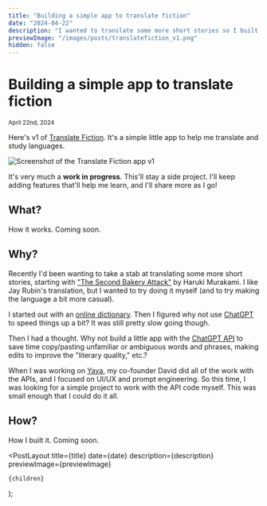 ```yaml
---
title: "Building a simple app to translate fiction"
date: "2024-04-22"
description: "I wanted to translate some more short stories so I built a small app with the ChatGPT API."
previewImage: "/images/posts/translatefiction_v1.png"
hidden: false
---
```



# Building a simple app to translate fiction

<small>
  <time dateTime={date}>April 22nd, 2024</time>
</small>

Here's v1 of [Translate Fiction](https://translatefiction.com/). It's a simple little app to help me translate and study languages.

<img
  src="/images/posts/translatefiction_v1.png"
  className="mx-auto"
  alt="Screenshot of the Translate Fiction app v1"
  width={600}
  height={600}
/>

It's very much a **work in progress**. This'll stay a side project. I'll keep adding features that'll help me learn, and I'll share more as I go!

## What?

How it works. Coming soon.

## Why?

Recently I'd been wanting to take a stab at translating some more short stories, starting with ["The Second Bakery Attack"](https://en.wikipedia.org/wiki/The_Second_Bakery_Attack) by Haruki Murakami. I like Jay Rubin's translation, but I wanted to try doing it myself (and to try making the language a bit more casual).

I started out with an [online dictionary](https://jisho.org/). Then I figured why not use [ChatGPT](https://chat.openai.com/) to speed things up a bit? It was still pretty slow going though.

Then I had a thought. Why not build a little app with the [ChatGPT API](https://platform.openai.com/) to save time copy/pasting unfamiliar or ambiguous words and phrases, making edits to improve the "literary quality," etc.?

When I was working on [Yaya](/posts/yaya), my co-founder David did all of the work with the APIs, and I focused on UI/UX and prompt engineering. So this time, I was looking for a simple project to work with the API code myself. This was small enough that I could do it all.

## How?

How I built it. Coming soon.

  <PostLayout
    title={title}
    date={date}
    description={description}
    previewImage={previewImage}
  >
    {children}
  </PostLayout>
);
